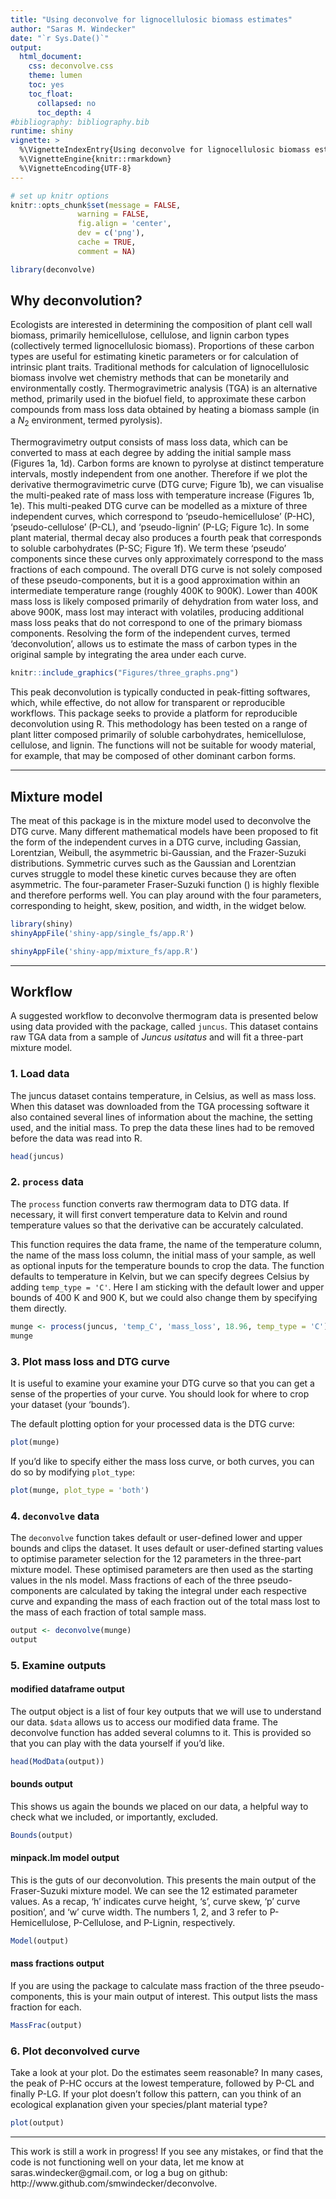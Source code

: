 ```yaml
---
title: "Using deconvolve for lignocellulosic biomass estimates"
author: "Saras M. Windecker"
date: "`r Sys.Date()`"
output:
  html_document:
    css: deconvolve.css
    theme: lumen
    toc: yes
    toc_float:
      collapsed: no
      toc_depth: 4
#bibliography: bibliography.bib
runtime: shiny
vignette: >
  %\VignetteIndexEntry{Using deconvolve for lignocellulosic biomass estimates}
  %\VignetteEngine{knitr::rmarkdown}
  %\VignetteEncoding{UTF-8}
---
```


```r
# set up knitr options
knitr::opts_chunk$set(message = FALSE,
               warning = FALSE,
               fig.align = 'center',
               dev = c('png'),
               cache = TRUE,
               comment = NA)
```

```r
library(deconvolve)
```

## Why deconvolution?

Ecologists are interested in determining the composition of plant cell wall biomass, primarily hemicellulose, cellulose, and lignin carbon types (collectively termed lignocellulosic biomass). Proportions of these carbon types are useful for estimating kinetic parameters or for calculation of intrinsic plant traits. Traditional methods for calculation of lignocellulosic biomass involve wet chemistry methods that can be monetarily and environmentally costly. Thermogravimetric analysis (TGA) is an alternative method, primarily used in the biofuel field, to approximate these carbon compounds from mass loss data obtained by heating a biomass sample (in a $N_2$ environment, termed pyrolysis). 

Thermogravimetry output consists of mass loss data, which can be converted to mass at each degree by adding the initial sample mass (Figures 1a, 1d). Carbon forms are known to pyrolyse at distinct temperature intervals, mostly independent from one another. Therefore if we plot the derivative thermogravimetric curve (DTG curve; Figure 1b), we can visualise the multi-peaked rate of mass loss with temperature increase (Figures 1b, 1e). This multi-peaked DTG curve can be modelled as a mixture of three  independent curves, which correspond to 'pseudo-hemicellulose' (P-HC), 'pseudo-cellulose' (P-CL), and 'pseudo-lignin' (P-LG; Figure 1c). In some plant material, thermal decay also produces a fourth peak that corresponds to soluble carbohydrates (P-SC; Figure 1f). We term these 'pseudo' components since these curves only approximately correspond to the mass fractions of each compound. The overall DTG curve is not solely composed of these pseudo-components, but it is a good approximation within an intermediate temperature range (roughly 400K to 900K). Lower than 400K mass loss is likely composed primarily of dehydration from water loss, and above 900K, mass lost may interact with volatiles, producing additional mass loss peaks that do not correspond to one of the primary biomass components. Resolving the form of the independent curves, termed 'deconvolution', allows us to estimate the mass of carbon types in the original sample by integrating the area under each curve.

```r
knitr::include_graphics("Figures/three_graphs.png")
```

This peak deconvolution is typically conducted in peak-fitting softwares, which, while effective, do not allow for transparent or reproducible workflows. This package seeks to provide a platform for reproducible deconvolution using R. This methodology has been tested on a range of plant litter composed primarily of soluble carbohydrates, hemicellulose, cellulose, and lignin. The functions will not be suitable for woody material, for example, that may be composed of other dominant carbon forms. 

<hr>

## Mixture model

The meat of this package is in the mixture model used to deconvolve the DTG curve. Many different mathematical models have been proposed to fit the form of the independent curves in a DTG curve, including Gassian, Lorentzian, Weibull, the asymmetric bi-Gaussian, and the Frazer-Suzuki distributions. Symmetric curves such as the Gaussian and Lorentzian curves struggle to model these kinetic curves because they are often asymmetric. The four-parameter Fraser-Suzuki function (\ref{single-fs}) is highly flexible and therefore performs well. You can play around with the four parameters, corresponding to height, skew, position, and width, in the widget below. 

\begin{equation}
\label{single-fs}
\frac{d\alpha}{dT} = h\ exp\bigg\{-\frac{ln2}{s^2}\Big[ln\Big(1 + 2s \frac{T- p}{w}\Big)\Big]^2\bigg\}
\end{equation}


```r
library(shiny)
shinyAppFile('shiny-app/single_fs/app.R')
```

\begin{equation}
\label{mixture-fs}
\frac{d\alpha}{dT}_{total} = \sum\limits_{i=1}^3 \frac{d\alpha}{dT}_{i}
\end{equation}

```r
shinyAppFile('shiny-app/mixture_fs/app.R')
```

<hr>

## Workflow

A suggested workflow to deconvolve thermogram data is presented below using data provided with the package, called `juncus`. This dataset contains raw TGA data from a sample of _Juncus usitatus_ and will fit a three-part mixture model. 

### 1. Load data

The juncus dataset contains temperature, in Celsius, as well as mass loss. When this dataset was downloaded from the TGA processing software it also contained several lines of information about the machine, the setting used, and the initial mass. To prep the data these lines had to be removed before the data was read into R.

``` r
head(juncus)
```

### 2. `process` data

The `process` function converts raw thermogram data to DTG data. If necessary, it will first convert temperature data to Kelvin and round temperature values so that the derivative can be accurately calculated.

This function requires the data frame, the name of the temperature column, the name of the mass loss column, the initial mass of your sample, as well as optional inputs for the temperature bounds to crop the data. The function defaults to temperature in Kelvin, but we can specify degrees Celsius by adding `temp_type = 'C'`. Here I am sticking with the default lower and upper bounds of 400 K and 900 K, but we could also change them by specifying them directly.

```r
munge <- process(juncus, 'temp_C', 'mass_loss', 18.96, temp_type = 'C')
munge
```

### 3. Plot mass loss and DTG curve

It is useful to examine your examine your DTG curve so that you can get a sense of the properties of your curve. You should look for where to crop your dataset (your 'bounds').

The default plotting option for your processed data is the DTG curve:

```r
plot(munge)
```

If you'd like to specify either the mass loss curve, or both curves, you can do so by modifying `plot_type`:

```r
plot(munge, plot_type = 'both')
```

### 4. `deconvolve` data

The `deconvolve` function takes default or user-defined lower and upper bounds and clips the dataset. It uses default or user-defined starting values to optimise parameter selection for the 12 parameters in the three-part mixture model. These optimised parameters are then used as the starting values in the nls model. Mass fractions of each of the three pseudo-components are calculated by taking the integral under each respective curve and expanding the mass of each fraction out of the total mass lost to the mass of each fraction of total sample mass.

```r
output <- deconvolve(munge)
output
```

### 5. Examine outputs

#### modified dataframe output
The output object is a list of four key outputs that we will use to understand our data. `$data` allows us to access our modified data frame. The deconvolve function has added several columns to it. This is provided so that you can play with the data yourself if you'd like.

```r
head(ModData(output))
```

#### bounds output
This shows us again the bounds we placed on our data, a helpful way to check what we included, or importantly, excluded.

```r
Bounds(output)
```

#### minpack.lm model output
This is the guts of our deconvolution. This presents the main output of the Fraser-Suzuki mixture model. We can see the 12 estimated parameter values. As a recap, 'h' indicates curve height, 's', curve skew, 'p' curve position', and 'w' curve width. The numbers 1, 2, and 3 refer to P-Hemicellulose, P-Cellulose, and P-Lignin, respectively.

```r
Model(output)
```

#### mass fractions output
If you are using the package to calculate mass fraction of the three pseudo-components, this is your main output of interest. This output lists the mass fraction for each.

```r
MassFrac(output)
```

### 6. Plot deconvolved curve

Take a look at your plot. Do the estimates seem reasonable? In many cases, the peak of P-HC occurs at the lowest temperature, followed by P-CL and finally P-LG. If your plot doesn't follow this pattern, can you think of an ecological explanation given your species/plant material type?

```r
plot(output)
```

<hr>

This work is still a work in progress! If you see any mistakes, or find that the code is not functioning well on your data, let me know at saras.windecker@gmail.com, or log a bug on github: http://www.github.com/smwindecker/deconvolve.

